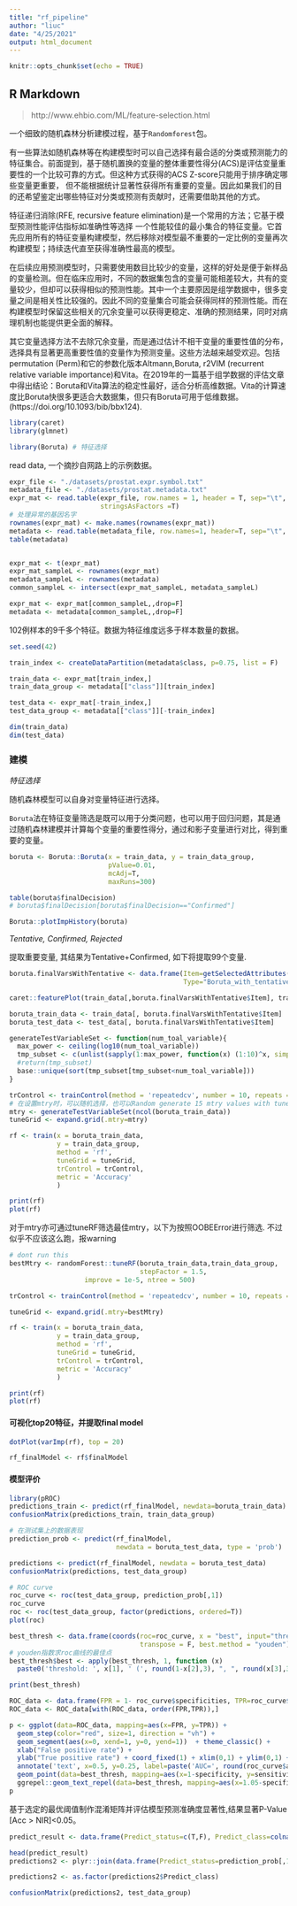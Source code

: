 ```yaml
---
title: "rf_pipeline"
author: "liuc"
date: "4/25/2021"
output: html_document
---
```


```r
knitr::opts_chunk$set(echo = TRUE)
```

## R Markdown

> http://www.ehbio.com/ML/feature-selection.html

一个细致的随机森林分析建模过程，基于`Randomforest`包。

有一些算法如随机森林等在构建模型时可以自己选择有最合适的分类或预测能力的特征集合。前面提到，基于随机置换的变量的整体重要性得分(ACS)是评估变量重要性的一个比较可靠的方式。但这种方式获得的ACS Z-score只能用于排序确定哪些变量更重要， 但不能根据统计显著性获得所有重要的变量。因此如果我们的目的还希望鉴定出哪些特征对分类或预测有贡献时，还需要借助其他的方式。

特征递归消除(RFE, recursive feature elimination)是一个常用的方法；它基于模型预测性能评估指标如准确性等选择 一个性能较佳的最小集合的特征变量。它首先应用所有的特征变量构建模型，然后移除对模型最不重要的一定比例的变量再次构建模型；持续迭代直至获得准确性最高的模型。

在后续应用预测模型时，只需要使用数目比较少的变量，这样的好处是便于新样品的变量检测。但在临床应用时，不同的数据集包含的变量可能相差较大，共有的变量较少，但却可以获得相似的预测性能。其中一个主要原因是组学数据中，很多变量之间是相关性比较强的。因此不同的变量集合可能会获得同样的预测性能。而在构建模型时保留这些相关的冗余变量可以获得更稳定、准确的预测结果，同时对病理机制也能提供更全面的解释。

其它变量选择方法不去除冗余变量，而是通过估计不相干变量的重要性值的分布，选择具有显著更高重要性值的变量作为预测变量。这些方法越来越受欢迎。包括permutation (Perm)和它的参数化版本Altmann,Boruta, r2VIM (recurrent relative variable importance)和Vita。在2019年的一篇基于组学数据的评估文章中得出结论：Boruta和Vita算法的稳定性最好，适合分析高维数据。Vita的计算速度比Boruta快很多更适合大数据集，但只有Boruta可用于低维数据。 (https://doi.org/10.1093/bib/bbx124).



```r
library(caret)
library(glmnet)

library(Boruta) # 特征选择

```

read data, 一个摘抄自网路上的示例数据。
```r
expr_file <- "./datasets/prostat.expr.symbol.txt"
metadata_file <- "./datasets/prostat.metadata.txt"
expr_mat <- read.table(expr_file, row.names = 1, header = T, sep="\t", 
                       stringsAsFactors =T)
# 处理异常的基因名字
rownames(expr_mat) <- make.names(rownames(expr_mat))
metadata <- read.table(metadata_file, row.names=1, header=T, sep="\t", stringsAsFactors =T)
table(metadata)


expr_mat <- t(expr_mat)
expr_mat_sampleL <- rownames(expr_mat)
metadata_sampleL <- rownames(metadata)
common_sampleL <- intersect(expr_mat_sampleL, metadata_sampleL)

expr_mat <- expr_mat[common_sampleL,,drop=F]
metadata <- metadata[common_sampleL,,drop=F]

```

102例样本的9千多个特征。数据为特征维度远多于样本数量的数据。

```r
set.seed(42)

train_index <- createDataPartition(metadata$class, p=0.75, list = F)

train_data <- expr_mat[train_index,]
train_data_group <- metadata[["class"]][train_index]

test_data <- expr_mat[-train_index,]
test_data_group <- metadata[["class"]][-train_index]

dim(train_data)
dim(test_data)
```


### 建模

*特征选择*

随机森林模型可以自身对变量特征进行选择。

`Boruta`法在特征变量筛选是既可以用于分类问题，也可以用于回归问题，其是通过随机森林建模并计算每个变量的重要性得分，通过和影子变量进行对比，得到重要的变量。

```r

boruta <- Boruta::Boruta(x = train_data, y = train_data_group, 
                         pValue=0.01, 
                         mcAdj=T, 
                         maxRuns=300)

table(boruta$finalDecision)
# boruta$finalDecision[boruta$finalDecision=="Confirmed"]

Boruta::plotImpHistory(boruta)
```
*Tentative, Confirmed, Rejected*

提取重要变量, 其结果为Tentative+Confirmed, 如下将提取99个变量.

```r
boruta.finalVarsWithTentative <- data.frame(Item=getSelectedAttributes(boruta, withTentative = T), 
                                            Type="Boruta_with_tentative")

caret::featurePlot(train_data[,boruta.finalVarsWithTentative$Item], train_data_group, plot="box")

boruta_train_data <- train_data[, boruta.finalVarsWithTentative$Item]
boruta_test_data <- test_data[, boruta.finalVarsWithTentative$Item]
```

```r
generateTestVariableSet <- function(num_toal_variable){
  max_power <- ceiling(log10(num_toal_variable))
  tmp_subset <- c(unlist(sapply(1:max_power, function(x) (1:10)^x, simplify = F)), ceiling(max_power/3))
  #return(tmp_subset)
  base::unique(sort(tmp_subset[tmp_subset<num_toal_variable]))
}

trControl <- trainControl(method = 'repeatedcv', number = 10, repeats = 3)
# 在设置mtry时，可以随机选择，也可以Random generate 15 mtry values with tuneLength = 15
mtry <- generateTestVariableSet(ncol(boruta_train_data))
tuneGrid <- expand.grid(.mtry=mtry)

rf <- train(x = boruta_train_data, 
            y = train_data_group,
            method = 'rf',
            tuneGrid = tuneGrid,
            trControl = trControl,
            metric = 'Accuracy'
            )

print(rf)
plot(rf)
```


对于mtry亦可通过tuneRF筛选最佳mtry，以下为按照OOBEError进行筛选.
不过似乎不应该这么跑，报warning
```r
# dont run this
bestMtry <- randomForest::tuneRF(boruta_train_data,train_data_group, 
                                 stepFactor = 1.5, 
                   improve = 1e-5, ntree = 500)

trControl <- trainControl(method = 'repeatedcv', number = 10, repeats = 3)

tuneGrid <- expand.grid(.mtry=bestMtry)

rf <- train(x = boruta_train_data, 
            y = train_data_group,
            method = 'rf',
            tuneGrid = tuneGrid,
            trControl = trControl,
            metric = 'Accuracy'
            )

print(rf)
plot(rf)
```

#### 可视化top20特征，并提取final model
```r
dotPlot(varImp(rf), top = 20)

rf_finalModel <- rf$finalModel
```

#### 模型评价
```r
library(pROC)
predictions_train <- predict(rf_finalModel, newdata=boruta_train_data)
confusionMatrix(predictions_train, train_data_group)

# 在测试集上的数据表现
prediction_prob <- predict(rf_finalModel, 
                           newdata = boruta_test_data, type = 'prob')

predictions <- predict(rf_finalModel, newdata = boruta_test_data)
confusionMatrix(predictions, test_data_group)

# ROC curve
roc_curve <- roc(test_data_group, prediction_prob[,1])
roc_curve
roc <- roc(test_data_group, factor(predictions, ordered=T))
plot(roc)

best_thresh <- data.frame(coords(roc=roc_curve, x = "best", input="threshold", 
                                 transpose = F, best.method = "youden"))
# youden指数求roc曲线的最佳点
best_thresh$best <- apply(best_thresh, 1, function (x) 
  paste0('threshold: ', x[1], ' (', round(1-x[2],3), ", ", round(x[3],3), ")"))

print(best_thresh)

ROC_data <- data.frame(FPR = 1- roc_curve$specificities, TPR=roc_curve$sensitivities)
ROC_data <- ROC_data[with(ROC_data, order(FPR,TPR)),]


```


```r
p <- ggplot(data=ROC_data, mapping=aes(x=FPR, y=TPR)) +
  geom_step(color="red", size=1, direction = "vh") +
  geom_segment(aes(x=0, xend=1, y=0, yend=1))  + theme_classic() + 
  xlab("False positive rate") + 
  ylab("True positive rate") + coord_fixed(1) + xlim(0,1) + ylim(0,1) +
  annotate('text', x=0.5, y=0.25, label=paste('AUC=', round(roc_curve$auc,2))) +
  geom_point(data=best_thresh, mapping=aes(x=1-specificity, y=sensitivity), color='blue', size=2) + 
  ggrepel::geom_text_repel(data=best_thresh, mapping=aes(x=1.05-specificity, y=sensitivity ,label=best))
p
```



基于选定的最优阈值制作混淆矩阵并评估模型预测准确度显著性,结果显著P-Value [Acc > NIR]<0.05。
```r
predict_result <- data.frame(Predict_status=c(T,F), Predict_class=colnames(prediction_prob))

head(predict_result)
predictions2 <- plyr::join(data.frame(Predict_status=prediction_prob[,1] > best_thresh[1,1]), predict_result)

predictions2 <- as.factor(predictions2$Predict_class)

confusionMatrix(predictions2, test_data_group)
```




